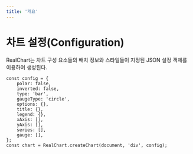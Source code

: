 ```yaml
---
title: '개요'
---
```


# 차트 설정(Configuration)

RealChart는 차트 구성 요소들의 배치 정보와 스타일들이 지정된 JSON 설정 객체를 이용하여 생성된다.

```
const config = {
    polar: false,
    inverted: false,
    type: 'bar',
    gaugeType: 'circle',
    options: {},
    title: {},
    legend: {},
    xAxis: [],
    yAxis: [],
    series: [],
    gauge: [],
};
const chart = RealChart.createChart(document, 'div', config);
```